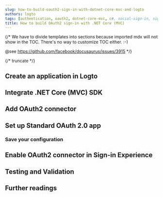 ```yaml
---
slug: how-to-build-oauth2-sign-in-with-dotnet-core-mvc-and-logto
authors: logto
tags: [authentication, oauth2, dotnet-core-mvc, c#, social-sign-in, sign-in, login]
title: How to build OAuth2 sign-in with .NET Core (MVC)
---
```


{/*
  We have to divide templates into sections because imported mdx will not show in the TOC.
  There's no way to customize TOC either. :-)

  @see https://github.com/facebook/docusaurus/issues/3915
*/}



{/* truncate */}

<Intro connector={connector} sdk=".NET Core (MVC)" link="https://dotnet.microsoft.com/apps/aspnet/mvc" />

## Create an application in Logto

<CreateApplication type="Traditional web" framework=".NET Core (MVC)" />

## Integrate .NET Core (MVC) SDK

<IntegrateSdk />

## Add OAuth2 connector

<AddSocialConnector connector={connector} framework=".NET Core (MVC)" />

## Set up Standard OAuth 2.0 app

<ConnectorGuide />

### Save your configuration

<SaveYourConfiguration connector={connector} />

## Enable OAuth2 connector in Sign-in Experience

<EnableSocialConnector connector={connector} />

## Testing and Validation

<TestingAndValidation connector={connector} sdk=".NET Core (MVC)" />

## Further readings

<FurtherReadings />